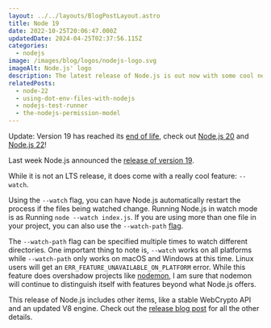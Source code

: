 ```yaml
---
layout: ../../layouts/BlogPostLayout.astro
title: Node 19
date: 2022-10-25T20:06:47.000Z
updatedDate: 2024-04-25T02:37:56.115Z
categories:
  - nodejs
image: /images/blog/logos/nodejs-logo.svg
imageAlt: Node.js' logo
description: The latest release of Node.js is out now with some cool new features.
relatedPosts:
  - node-22
  - using-dot-env-files-with-nodejs
  - nodejs-test-runner
  - the-nodejs-permission-model
---
```


Update: Version 19 has reached its [end of life](https://github.com/nodejs/Release?#end-of-life-releases), check out [Node.js 20](../node-20/) and [Node.js 22](../node-22/)!

Last week Node.js announced the [release of version 19](https://nodejs.org/en/blog/announcements/v19-release-announce).

While it is not an LTS release, it does come with a really cool feature: `--watch`.

Using the `--watch` flag, you can have Node.js automatically restart the process
if the files being watched change. Running Node.js in watch mode is as Running
`node --watch index.js`. If you are using more than one file in your project,
you can also use the `--watch-path` [flag](https://github.com/nodejs/node/blob/main/doc/api/cli.md#--watch-path).

The `--watch-path` flag can be specified multiple times to watch different directories.
One important thing to note is, `--watch` works on all platforms while `--watch-path` only
works on macOS and Windows at this time. Linux users will get an `ERR_FEATURE_UNAVAILABLE_ON_PLATFORM`
error. While this feature does overshadow projects like [nodemon](https://nodemon.io/),
I am sure that nodemon will continue to distinguish itself with features beyond
what Node.js offers.

This release of Node.js includes other items, like
a stable WebCrypto API and an updated V8 engine. Check out the
[release blog post](https://nodejs.org/en/blog/announcements/v19-release-announce/)
for all the other details.

<RandomSupport />
